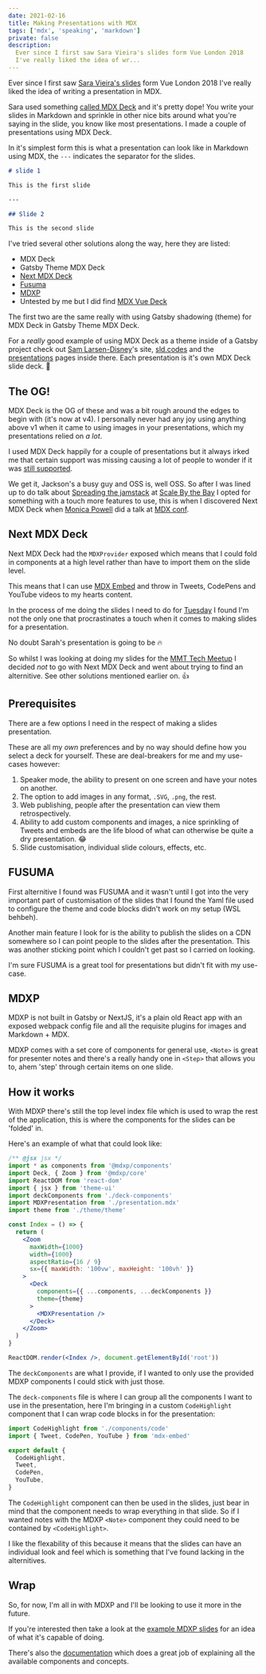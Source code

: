 ```yaml
---
date: 2021-02-16
title: Making Presentations with MDX
tags: ['mdx', 'speaking', 'markdown']
private: false
description:
  Ever since I first saw Sara Vieira's slides form Vue London 2018
  I've really liked the idea of wr...
---
```


Ever since I first saw [Sara Vieira's slides] form Vue London 2018
I've really liked the idea of writing a presentation in MDX.

Sara used something [called MDX Deck] and it's pretty dope! You write
your slides in Markdown and sprinkle in other nice bits around what
you're saying in the slide, you know like most presentations. I made a
couple of presentations using MDX Deck.

In it's simplest form this is what a presentation can look like in
Markdown using MDX, the `---` indicates the separator for the slides.

```markdown
# slide 1

This is the first slide

---

## Slide 2

This is the second slide
```

I've tried several other solutions along the way, here they are
listed:

- MDX Deck
- Gatsby Theme MDX Deck
- [Next MDX Deck]
- [Fusuma]
- [MDXP]
- Untested by me but I did find [MDX Vue Deck]

The first two are the same really with using Gatsby shadowing (theme)
for MDX Deck in Gatsby Theme MDX Deck.

For a _really_ good example of using MDX Deck as a theme inside of a
Gatsby project check out [Sam Larsen-Disney]'s site, [sld.codes] and
the [presentations] pages inside there. Each presentation is it's own
MDX Deck slide deck. 🤯

## The OG!

MDX Deck is the OG of these and was a bit rough around the edges to
begin with (it's now at v4). I personally never had any joy using
anything above v1 when it came to using images in your presentations,
which my presentations relied on _a lot_.

I used MDX Deck happily for a couple of presentations but it always
irked me that certain support was missing causing a lot of people to
wonder if it was [still supported].

We get it, Jackson's a busy guy and OSS is, well OSS. So after I was
lined up to do talk about [Spreading the jamstack] at [Scale By the
Bay] I opted for something with a touch more features to use, this is
when I discovered Next MDX Deck when [Monica Powell] did a talk at
[MDX conf].

## Next MDX Deck

Next MDX Deck had the `MDXProvider` exposed which means that I could
fold in components at a high level rather than have to import them on
the slide level.

This means that I can use [MDX Embed] and throw in Tweets, CodePens
and YouTube videos to my hearts content.

In the process of me doing the slides I need to do for [Tuesday] I
found I'm not the only one that procrastinates a touch when it comes
to making slides for a presentation.

No doubt Sarah's presentation is going to be 🔥

<Tweet tweetLink="sarah_edo/status/1357708732847644678" />

So whilst I was looking at doing my slides for the [MMT Tech Meetup] I
decided _not_ to go with Next MDX Deck and went about trying to find
an alternitive. See other solutions mentioned earlier on. 👍

## Prerequisites

There are a few options I need in the respect of making a slides
presentation.

These are all my _own_ preferences and by no way should define how you
select a deck for yourself. These are deal-breakers for me and my
use-cases however:

1. Speaker mode, the ability to present on one screen and have your
   notes on another.
1. The option to add images in any format, `.SVG`, `.png`, the rest.
1. Web publishing, people after the presentation can view them
   retrospectively.
1. Ability to add custom components and images, a nice sprinkling of
   Tweets and embeds are the life blood of what can otherwise be quite
   a dry presentation. 😂
1. Slide customisation, individual slide colours, effects, etc.

## FUSUMA

First alternitive I found was FUSUMA and it wasn't until I got into
the very important part of customisation of the slides that I found
the Yaml file used to configure the theme and code blocks didn't work
on my setup (WSL behbeh).

Another main feature I look for is the ability to publish the slides
on a CDN somewhere so I can point people to the slides after the
presentation. This was another sticking point which I couldn't get
past so I carried on looking.

I'm sure FUSUMA is a great tool for presentations but didn't fit with
my use-case.

## MDXP

MDXP is not built in Gatsby or NextJS, it's a plain old React app with
an exposed webpack config file and all the requisite plugins for
images and Markdown + MDX.

MDXP comes with a set core of components for general use, `<Note>` is
great for presenter notes and there's a really handy one in `<Step>`
that allows you to, ahem 'step' through certain items on one slide.

## How it works

With MDXP there's still the top level index file which is used to wrap
the rest of the application, this is where the components for the
slides can be 'folded' in.

Here's an example of what that could look like:

```jsx {6,19}
/** @jsx jsx */
import * as components from '@mdxp/components'
import Deck, { Zoom } from '@mdxp/core'
import ReactDOM from 'react-dom'
import { jsx } from 'theme-ui'
import deckComponents from './deck-components'
import MDXPresentation from './presentation.mdx'
import theme from './theme/theme'

const Index = () => {
  return (
    <Zoom
      maxWidth={1000}
      width={1000}
      aspectRatio={16 / 9}
      sx={{ maxWidth: '100vw', maxHeight: '100vh' }}
    >
      <Deck
        components={{ ...components, ...deckComponents }}
        theme={theme}
      >
        <MDXPresentation />
      </Deck>
    </Zoom>
  )
}

ReactDOM.render(<Index />, document.getElementById('root'))
```

The `deckComponents` are what I provide, if I wanted to only use the
provided MDXP components I could stick with just those.

The `deck-components` file is where I can group all the components I
want to use in the presentation, here I'm bringing in a custom
`CodeHighlight` component that I can wrap code blocks in for the
presentation:

```jsx {1,5}
import CodeHighlight from './components/code'
import { Tweet, CodePen, YouTube } from 'mdx-embed'

export default {
  CodeHighlight,
  Tweet,
  CodePen,
  YouTube,
}
```

The `CodeHighlight` component can then be used in the slides, just
bear in mind that the component needs to wrap everything in that
slide. So if I wanted notes with the MDXP `<Note>` component they
could need to be contained by `<CodeHighlight>`.

I like the flexability of this because it means that the slides can
have an individual look and feel which is something that I've found
lacking in the alternitives.

## Wrap

So, for now, I'm all in with MDXP and I'll be looking to use it more
in the future.

If you're interested then take a look at the [example MDXP slides] for
an idea of what it's capable of doing.

There's also the [documentation] which does a great job of explaining
all the available components and concepts.

[next mdx deck]: https://github.com/whoisryosuke/next-mdx-deck
[fusuma]: https://hiroppy.github.io/fusuma/
[mdx vue deck]: https://github.com/godkinmo/mdx-vue-deck
[mdxp]: https://0phoff.github.io/MDXP
[still supported]: https://github.com/jxnblk/mdx-deck/issues/765
[spreading the jamstack]: https://www.youtube.com/watch?v=L7_z8rcbFPg
[scale by the bay]: https://www.scale.bythebay.io/
[monica powell]: https://github.com/M0nica/migrating-to-mdx
[mdx conf]: https://mdxjs.com/conf/
[sam larsen-disney]: https://twitter.com/SamLarsenDisney
[sld.codes]: https://sld.codes/
[presentations]: https://sld.codes/presentations
[mdx embed]: https://www.mdx-embed.com/
[tuesday]:
  https://www.linkedin.com/events/mmttechmeetup-gatsbyjs-feb20216762857247988031488/
[mmt tech meetup]:
  https://www.linkedin.com/events/mmttechmeetup-gatsbyjs-feb20216762857247988031488/
[sara vieira's slides]: https://vue-apollo-magic.now.sh/#0
[called mdx deck]: https://github.com/SaraVieira/vue-graphql-love
[example mdxp slides]:
  https://0phoff.github.io/MDXP/examples/demo/#/normal/1/1
[documentation]: https://0phoff.github.io/MDXP/
